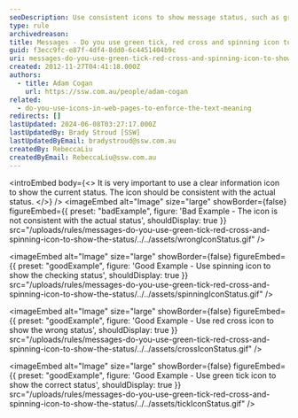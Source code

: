 ```yaml
---
seoDescription: Use consistent icons to show message status, such as green tick, red cross and spinning icon.
type: rule
archivedreason:
title: Messages - Do you use green tick, red cross and spinning icon to show the status?
guid: f3ecc9fc-e87f-4df4-8dd0-6c4451404b9c
uri: messages-do-you-use-green-tick-red-cross-and-spinning-icon-to-show-the-status
created: 2012-11-27T04:41:18.000Z
authors:
  - title: Adam Cogan
    url: https://ssw.com.au/people/adam-cogan
related:
  - do-you-use-icons-in-web-pages-to-enforce-the-text-meaning
redirects: []
lastUpdated: 2024-06-08T03:27:17.000Z
lastUpdatedBy: Brady Stroud [SSW]
lastUpdatedByEmail: bradystroud@ssw.com.au
createdBy: RebeccaLiu
createdByEmail: RebeccaLiu@ssw.com.au
---
```


<introEmbed
  body={<>
It is very important to use a clear information icon to show the current status. The icon should be consistent with the actual status.
  </>}
/>
<imageEmbed
  alt="Image"
  size="large"
  showBorder={false}
  figureEmbed={{
    preset: "badExample",
    figure: 'Bad Example - The icon is not consistent with the actual status',
    shouldDisplay: true
  }}
  src="/uploads/rules/messages-do-you-use-green-tick-red-cross-and-spinning-icon-to-show-the-status/../../assets/wrongIconStatus.gif"
/>

<imageEmbed
  alt="Image"
  size="large"
  showBorder={false}
  figureEmbed={{
    preset: "goodExample",
    figure: 'Good Example - Use spinning icon to show the checking status',
    shouldDisplay: true
  }}
  src="/uploads/rules/messages-do-you-use-green-tick-red-cross-and-spinning-icon-to-show-the-status/../../assets/spinningIconStatus.gif"
/>

<imageEmbed
  alt="Image"
  size="large"
  showBorder={false}
  figureEmbed={{
    preset: "goodExample",
    figure: 'Good Example - Use red cross icon to show the wrong status',
    shouldDisplay: true
  }}
  src="/uploads/rules/messages-do-you-use-green-tick-red-cross-and-spinning-icon-to-show-the-status/../../assets/crossIconStatus.gif"
/>

<imageEmbed
  alt="Image"
  size="large"
  showBorder={false}
  figureEmbed={{
    preset: "goodExample",
    figure: 'Good Example - Use green tick icon to show the correct status',
    shouldDisplay: true
  }}
  src="/uploads/rules/messages-do-you-use-green-tick-red-cross-and-spinning-icon-to-show-the-status/../../assets/tickIconStatus.gif"
/>

